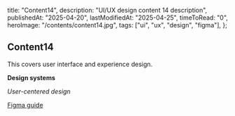   title: "Content14",
  description: "UI/UX design content 14 description",
  publishedAt: "2025-04-20",
  lastModifiedAt: "2025-04-25",
  timeToRead: "0",
  heroImage: "/contents/content14.jpg",
  tags: ["ui", "ux", "design", "figma"],
};

## Content14

This covers user interface and experience design.

**Design systems**

_User-centered design_

[Figma guide](https://figma.com)

